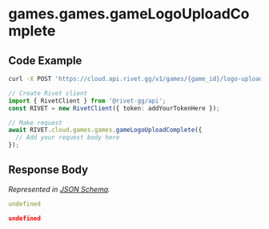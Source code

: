 
# games.games.gameLogoUploadComplete

## Code Example

<CodeGroup title='Request' tag='POST' label='https://cloud.api.rivet.gg/v1/games/{game_id}/logo-upload/{upload_id}/complete'>

```bash {{ title: 'cURL' }}
curl -X POST 'https://cloud.api.rivet.gg/v1/games/{game_id}/logo-upload/{upload_id}/complete'
```

```ts
// Create Rivet client
import { RivetClient } from '@rivet-gg/api';
const RIVET = new RivetClient({ token: addYourTokenHere });

// Make request
await RIVET.cloud.games.games.gameLogoUploadComplete({
  // Add your request body here
});
```

</CodeGroup>


## Response Body

_Represented in [JSON Schema](https://json-schema.org/)._

<CodeGroup title='Response'>

```yaml
undefined
```

```json
undefined
```

</CodeGroup>

